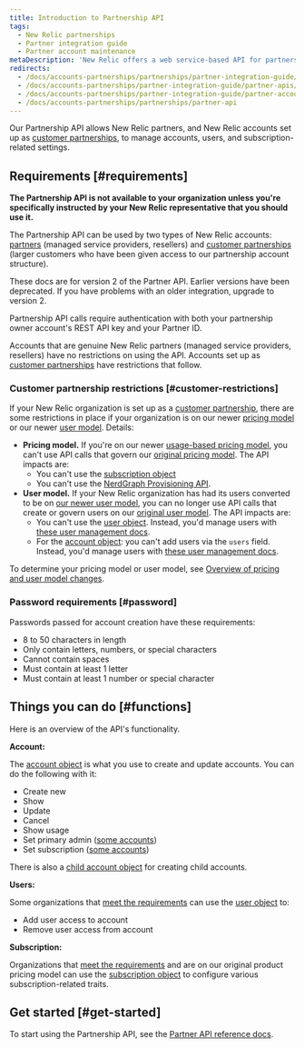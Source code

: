```yaml
---
title: Introduction to Partnership API
tags:
  - New Relic partnerships
  - Partner integration guide
  - Partner account maintenance
metaDescription: 'New Relic offers a web service-based API for partners to create, edit, upgrade, downgrade, and cancel New Relic accounts on behalf of their customers.'
redirects:
  - /docs/accounts-partnerships/partnerships/partner-integration-guide/partner-api
  - /docs/accounts-partnerships/partner-integration-guide/partner-apis/partner-api
  - /docs/accounts-partnerships/partner-integration-guide/partner-account-maintenance/partner-api
  - /docs/accounts-partnerships/partnerships/partner-api
---
```


Our Partnership API allows New Relic partners, and New Relic accounts set up as [customer partnerships](/docs/new-relic-partnerships/partner-integration-guide/partner-account-maintenance/partnership-accounts-users-subscriptions/#partnerships), to manage accounts, users, and subscription-related settings.

## Requirements [#requirements]

**The Partnership API is not available to your organization unless you're specifically instructed by your New Relic representative that you should use it.**

The Partnership API can be used by two types of New Relic accounts: [partners](/docs/new-relic-partnerships/partner-integration-guide/partner-account-maintenance/partnership-accounts-users-subscriptions/#partnerships) (managed service providers, resellers) and [customer partnerships](/docs/new-relic-partnerships/partner-integration-guide/partner-account-maintenance/partnership-accounts-users-subscriptions/#partnerships) (larger customers who have been given access to our partnership account structure).

These docs are for version 2 of the Partner API. Earlier versions have been deprecated. If you have problems with an older integration, upgrade to version 2.

Partnership API calls require authentication with both your partnership owner account's REST API key and your Partner ID.

Accounts that are genuine New Relic partners (managed service providers, resellers) have no restrictions on using the API. Accounts set up as [customer partnerships](/docs/new-relic-partnerships/partner-integration-guide/partner-account-maintenance/partnership-accounts-users-subscriptions/#partnerships) have restrictions that follow.

### Customer partnership restrictions [#customer-restrictions]

If your New Relic organization is set up as a [customer partnership](/docs/new-relic-partnerships/partner-integration-guide/partner-account-maintenance/partnership-accounts-users-subscriptions/#partnerships), there are some restrictions in place if your organization is on our newer [pricing model](/docs/accounts/original-accounts-billing/original-product-based-pricing/overview-changes-pricing-user-model/#pricing-plans) or our newer [user model](/docs/accounts/original-accounts-billing/original-product-based-pricing/overview-user-models). Details:

* **Pricing model.** If you're on our newer [usage-based pricing model](/docs/accounts/original-accounts-billing/original-product-based-pricing/overview-changes-pricing-user-model/#pricing-plans), you can't use API calls that govern our [original pricing model](/docs/accounts/original-accounts-billing/original-product-based-pricing/overview-changes-pricing-user-model/#pricing-plans). The API impacts are:
  * You can't use the [subscription object](/docs/new-relic-partnerships/partnerships/partner-api/partnership-api-subscription-object/)
  * You can't use the [NerdGraph Provisioning API](/docs/apis/nerdgraph/tutorials/provisions-your-subscriptions-nerdgraph/).
* **User model.** If your New Relic organization has had its users converted to be on [our newer user model](/docs/accounts/original-accounts-billing/original-product-based-pricing/overview-user-models), you can no longer use API calls that create or govern users on our [original user model](/docs/accounts/original-accounts-billing/original-product-based-pricing/overview-user-models). The API impacts are:
  * You can't use the [user object](/docs/new-relic-partnerships/partnerships/partner-api/partnership-api-user-object/). Instead, you'd manage users with [these user management docs](/docs/accounts/accounts-billing/new-relic-one-user-management/introduction-managing-users/).
  * For the [account object](/docs/new-relic-partnerships/partnerships/partner-api/partnership-api-account-object/): you can't add users via the `users` field. Instead, you'd manage users with [these user management docs](/docs/accounts/accounts-billing/new-relic-one-user-management/introduction-managing-users/).

To determine your pricing model or user model, see [Overview of pricing and user model changes](/docs/accounts/original-accounts-billing/original-product-based-pricing/overview-changes-pricing-user-model).

### Password requirements [#password]

Passwords passed for account creation have these requirements:

* 8 to 50 characters in length
* Only contain letters, numbers, or special characters
* Cannot contain spaces
* Must contain at least 1 letter
* Must contain at least 1 number or special character

## Things you can do [#functions]

Here is an overview of the API's functionality.

**Account:**

The [account object](/docs/new-relic-partnerships/partnerships/partner-api/partnership-api-account-object/) is what you use to create and update accounts. You can do the following with it:

* Create new
* Show
* Update
* Cancel
* Show usage
* Set primary admin ([some accounts](#requirements))
* Set subscription ([some accounts](#requirements))

There is also a [child account object](/docs/new-relic-partnerships/partnerships/partner-api/partnership-api-sub-account-object) for creating child accounts.

**Users:**

Some organizations that [meet the requirements](#customer-restrictions) can use the [user object](/docs/new-relic-partnerships/partnerships/partner-api/partnership-api-user-object/) to:

* Add user access to account
* Remove user access from account

**Subscription:**

Organizations that [meet the requirements](#customer-restrictions) and are on our original product pricing model can use the [subscription object](/docs/new-relic-partnerships/partnerships/partner-api/partnership-api-subscription-object/) to configure various subscription-related traits.

## Get started [#get-started]

To start using the Partnership API, see the [Partner API reference docs](/docs/new-relic-partnerships/partnerships/partner-api/partner-api-reference).
